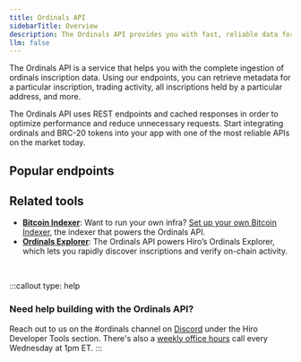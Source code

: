 ```yaml
---
title: Ordinals API
sidebarTitle: Overview
description: The Ordinals API provides you with fast, reliable data for Bitcoin ordinals and BRC-20 tokens via an easy-to-use REST interface.
llm: false
---
```



The Ordinals API is a service that helps you with the complete ingestion of ordinals inscription data. Using our endpoints, you can retrieve metadata for a particular inscription, trading activity, all inscriptions held by a particular address, and more.

The Ordinals API uses REST endpoints and cached responses in order to optimize performance and reduce unnecessary requests. Start integrating ordinals and BRC-20 tokens into your app with one of the most reliable APIs on the market today.

## Popular endpoints

<Cards>
  <SecondaryCard
    href="/bitcoin/ordinals/api/inscriptions/get-inscription-content"
    title="Fetch Ordinals content"
    description="Retrieve all metadata related to individual inscriptions."
  />
  <SecondaryCard
    href="/bitcoin/ordinals/api/brc20/get-brc20-tokens"
    title="Integrate BRC-20 tokens"
    description="Retrieve all metadata related to BRC-20 tokens."
  />
  <SecondaryCard
    href="/bitcoin/ordinals/api/inscriptions/get-inscriptions"
    title="Showcase user portfolios"
    description="Get all inscriptions held by particular addresses."
  />
  <SecondaryCard
    href="/bitcoin/ordinals/api/satoshis/get-satoshi"
    title="Retrieve data for a specific satoshi"
    description="Get all inscription data related to a particular satoshi."
  />
  <SecondaryCard
    href="/bitcoin/ordinals/api/inscriptions/get-transfers-per-block"
    title="Graph marketplace activity"
    description="Pull all transfers from a specific block."
  />
</Cards>

## Related tools

- **[Bitcoin Indexer](/tools/bitcoin-indexer)**: Want to run your own infra? [Set up your own Bitcoin Indexer](/tools/bitcoin-indexer), the indexer that powers the Ordinals API.
- **[Ordinals Explorer](https://ordinals.hiro.so/)**: The Ordinals API powers Hiro’s Ordinals Explorer, which lets you rapidly discover inscriptions and verify on-chain activity.

<br />

:::callout
type: help
### Need help building with the Ordinals API?
Reach out to us on the <span className="font-bold">#ordinals</span> channel on [Discord](https://stacks.chat/) under the Hiro Developer Tools section. There's also a [weekly office hours](https://www.addevent.com/event/kI22007085) call every Wednesday at 1pm ET.
:::
